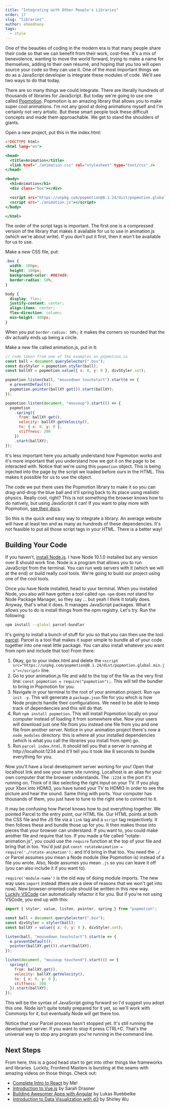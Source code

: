 ```yaml
---
title: "Integrating with Other People's Libraries"
order: 17
slug: "libraries"
author: ahmedhany
tags:
  - style
---
```


One of the beauties of coding in the modern era is that many people share their code so that we can benefit from their work, cost-free. It's a mix of benevolence, wanting to move the world forward, trying to make a name for themselves, adding to their own résumé, and hoping that you too will open source your code so they can use it. One of the most important things we do as a JavaScript developer is integrate these modules of code. We'll see two ways to do that today.

There are so many things we could integrate. There are literally hundreds of thousands of libraries for JavaScript. But today we're going to use one called [Popmotion][pop]. Popmotion is an amazing library that allows you to make super cool animations. I'm not any good at doing animations myself and I'm certainly not very artistic. But these smart people took these difficult concepts and made them approachable. We get to stand the shoulders of giants.

Open a new project, put this in the index.html:

```htm
<!DOCTYPE html>
<html lang="en">

<head>
  <title>Animation</title>
  <link href="./animation.css" rel="stylesheet" type="text/css" />
</head>

<body>
  <h1>Animation</h1>
  <div class="box"></div>

  <script src="https://unpkg.com/popmotion@8.1.24/dist/popmotion.global.min.js"></script>
  <script src="./animation.js"></script>
</body>

</html>
```

The order of the script tags is important. The first one is a compressed version of the library that makes it available for us to use in animation.js (which we're about write). If you don't put it first, then it won't be available for us to use.

Make a new CSS file, put:

```css
.box {
  width: 100px;
  height: 100px;
  background-color: #0074d9;
  border-radius: 50%;
}

body {
  display: flex;
  justify-content: center;
  align-items: center;
  flex-direction: column;
  min-height: 400px;
}
```

When you put `border-radius: 50%;` it makes the corners so rounded that the div actually ends up being a circle.

Make a new file called animation.js, put in it:

```js
// code taken from one of the examples on popmotion.io
const ball = document.querySelector(".box");
const divStyler = popmotion.styler(ball);
const ballXY = popmotion.value({ x: 0, y: 0 }, divStyler.set);

popmotion.listen(ball, "mousedown touchstart").start(e => {
  e.preventDefault();
  popmotion.pointer(ballXY.get()).start(ballXY);
});

popmotion.listen(document, "mouseup").start(() => {
  popmotion
    .spring({
      from: ballXY.get(),
      velocity: ballXY.getVelocity(),
      to: { x: 0, y: 0 },
      stiffness: 200
    })
    .start(ballXY);
});
```

It's less important here you actually understand how Popmotion works and it's more important that you understand how we got it on the page to be interacted with. Notice that we're using this `popmotion` object. This is being injected into the page by the script we loaded before ours in the HTML. This makes it possible for us to use the object.

The code we put there uses the Popmotion library to make it so you can drag-and-drop the blue ball and it'll spring back to its place using realistic physics. Really cool, right? This is not something the browser knows how to do natively, but using JavaScript it can! If you want to play more with Popmotion, [see their docs][pop].

So this is the quick and easy way to integrate a library. An average website will have at least ten and as many as hundreds of these dependencies. It's not feasible to put all those script tags in your HTML. There is a better way!

## Building Your Code

If you haven't, [install Node.js][node]. I have Node 10.1.0 installed but any version over 8 should work fine. Node is a program that allows you to run JavaScript from the terminal. You can run web servers with it (which we will at the end) or build really cool tools. We're going to build our project using one of the cool tools.

Once you have Node installed, head to your terminal. When you installed Node, you also will have gotten a tool called `npm`. `npm` does _not_ stand for Node Package Manager, so they say … but yeah I think it totally does. Anyway, that's what it does. It manages JavaScript packages. What it allows you to do is install things from the npm registry. Let's try. Run the following:

```bash
npm install --global parcel-bundler
```

It's going to install a bunch of stuff for you so that you can then use the tool [parcel][parcel]. Parcel is a tool that makes it super simple to bundle all of your code together into one neat little package. You can also install whatever you want from npm and include that too! From there:

1. Okay, go to your index.html and delete the `<script src="https://unpkg.com/popmotion@8.1.24/dist/popmotion.global.min.js"></script>` line.
1. Go to your animation.js file and add to the top of the file as the very first line: `const popmotion = require("popmotion");`. This will tell the bundler to bring in Popmotion for you.
1. Navigate in your terminal to the root of your animation project. Run `npm init -y`. This will generate a `package.json` file for you which is how Node projects handle their configurations. We need to be able to keep track of dependencies and this will do that.
1. Run `npm install popmotion`. This will install Popmotion locally on your computer instead of loading it from somewhere else. Now your users will download just one file from you instead one file from you and one file from another server. Notice in your animation project there's now a `node_modules` directory: this is where all your installed dependencies (which is what you call the libraries you install from npm) go.
1. Run `parcel index.html`. It should tell you that a server is running at http://localhost:1234 and it'll tell you it took like 8 seconds to bundle everything for you.

Now you'll have a local development server working for you! Open that localhost link and see your same site running. Localhost is an alias for your own computer that the browser understands. The `:1234` is the port it's running on. Think of it like selecting the right input on your TV. If you plug your Xbox into HDMI3, you have tuned your TV to HDMI3 in order to see the picture and hear the sound. Same thing with ports. Your computer has thousands of them, you just have to tune to the right one to connect to it.

It may be confusing how Parcel knows how to put everything together. We pointed Parcel to the entry point, our HTML file. Our HTML points at both the CSS file and the JS file via a `link` tag and a `script` tag respectively. It then follows these and bundle those up for you. It then makes those into pieces that your browser can understand. If you want to, you could make another file and require that too. If you made a file called "rotate-animation.js", you could use the `require` function at the top of your file and bring that in too. You'd just put `const rotateAnimation = require('./rotate-animation');` and it'd bring in that too. You need the `./` or Parcel assumes you mean a Node module (like Popmotion is) instead of a file you wrote. Also, Node assumes you mean `.js` so you can leave it off (you can also include it if you want to).

`require('module-name')` is the old way of doing module imports. The new way uses `import` instead (there are a slew of reasons that we won't get into now). New browser-oriented code should be written in this new way. [Luckily VSCode][code] can automatically refactor it for you. But if you're not using VSCode, you end up with this:

```js
import { styler, value, listen, pointer, spring } from "popmotion";

const ball = document.querySelector(".box");
const divStyler = styler(ball);
const ballXY = value({ x: 0, y: 0 }, divStyler.set);

listen(ball, "mousedown touchstart").start(e => {
  e.preventDefault();
  pointer(ballXY.get()).start(ballXY);
});

listen(document, "mouseup touchend").start(() => {
  spring({
    from: ballXY.get(),
    velocity: ballXY.getVelocity(),
    to: { x: 0, y: 0 },
    stiffness: 200
  }).start(ballXY);
});
```

This will be the syntax of JavaScript going forward so I'd suggest you adopt this one. Node isn't quite totally prepared for it yet, so we'll work with Commonjs for it, but eventually Node will get there too.

Notice that your Parcel process hasn't stopped yet. It's still running the development server. If you want to stop it press CTRL+C. That's the universal way to stop any program you're running in the command line.

## Next Steps

From here, this is a good head start to get into other things like frameworks and libraries. Luckily, Frontend Masters is bursting at the seams with amazing videos on those things. Check out:

* [Complete Intro to React][react] by Me!
* [Introduction to Vue.js][vue] by Sarah Drasner
* [Building Awesomer Apps with Angular][angular] by Lukas Ruebbelke
* [Introduction to Data Visualization with d3][d3] by Shirley Wu

[pop]: https://popmotion.io/
[gh]: https://github.com/popmotion/popmotion
[node]: https://nodejs.org/
[parcel]: https://parceljs.org/
[code]: https://twitter.com/holtbt/status/995528779085721602
[react]: https://frontendmasters.com/courses/react/
[vue]: https://frontendmasters.com/courses/vue/
[angular]: https://frontendmasters.com/courses/building-apps-angular/
[d3]: https://frontendmasters.com/courses/d3-v4/
